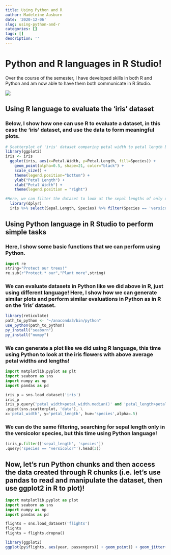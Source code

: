```yaml
---
title: Using Python and R
author: Madeleine Ausburn
date: '2020-12-06'
slug: using-python-and-r
categories: []
tags: []
description: ''
---
```



# Python and R languages in R Studio!
Over the course of the semester, I have developed skills in both R and Python and am now able to have them both communicate in R Studio.


![](/Users/madeleineausburn/Desktop/website/website/content/post/2020-12-06-using-python-and-r/index_files/tree.jpg)

## Using R language to evaluate the 'iris' dataset
### Below, I show how one can use R to evaluate a dataset, in this case the 'iris' dataset, and use the data to form meaningful plots. 
```r
# Scatterplot of 'iris' dataset comparing petal width to petal length by species
library(ggplot2)
iris <- iris
  ggplot(iris, aes(x=Petal.Width, y=Petal.Length, fill=Species)) +
    geom_point(alpha=0.5, shape=21, color="black") +
    scale_size() +
    theme(legend.position="bottom") +
    ylab("Petal Length") +
    xlab("Petal Width") +
    theme(legend.position = "right")

#Here, we can filter the dataset to look at the sepal lengths of only one species using R and 'dplyr' functions
  library(dplyr)
  iris %>% select(Sepal.Length, Species) %>% filter(Species == 'versicolor') %>% head(3)
```


## Using Python language in R Studio to perform simple tasks

### Here, I show some basic functions that we can perform using Python.
```python
import re
string="Protect our trees!"
re.sub(r"Protect.* our","Plant more",string)
```


### We can evaluate datasets in Python like we did above in R, just using different language! Here, I show how we can generate similar plots and perform similar evaluations in Python as in R on the 'iris' dataset.
```r
library(reticulate)
path_to_python <- "~/anaconda3/bin/python"
use_python(path_to_python)
py_install("seaborn")
py_install("numpy")
```

### We can generate a plot like we did using R language, this time using Python to look at the iris flowers with above average petal widths and lengths!
```python
import matplotlib.pyplot as plt
import seaborn as sns
import numpy as np
import pandas as pd

iris_p = sns.load_dataset('iris')
iris_p
iris_p.query('petal_width>petal_width.median()' and 'petal_length>petal_length.median()') \
.pipe((sns.scatterplot, 'data'), \
x='petal_width', y='petal_length', hue='species',alpha=.5)
```

### We can do the same filtering, searching for sepal length only in the versicolor species, but this time using Python language!
```python
(iris_p.filter(['sepal_length', 'species'])
.query('species == "versicolor"').head(3))
```


## Now, let's run Python chunks and then access the data created through R chunks (i.e. let's use pandas to read and manipulate the dataset, then use ggplot2 in R to plot)!

```python
import matplotlib.pyplot as plot
import seaborn as sns
import numpy as np
import pandas as pd

flights = sns.load_dataset('flights')
flights
flights = flights.dropna()
```

```r
library(ggplot2)
ggplot(py$flights, aes(year, passengers)) + geom_point() + geom_jitter()
```

